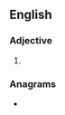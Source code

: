 ==English==

===Adjective===
{{head|en|superlative adjective}}

# {{en-superlative of|racy}}

===Anagrams===
* {{anagrams|en|a=aceirst|Caister|atresic|cristae|cristæ|stearic}}